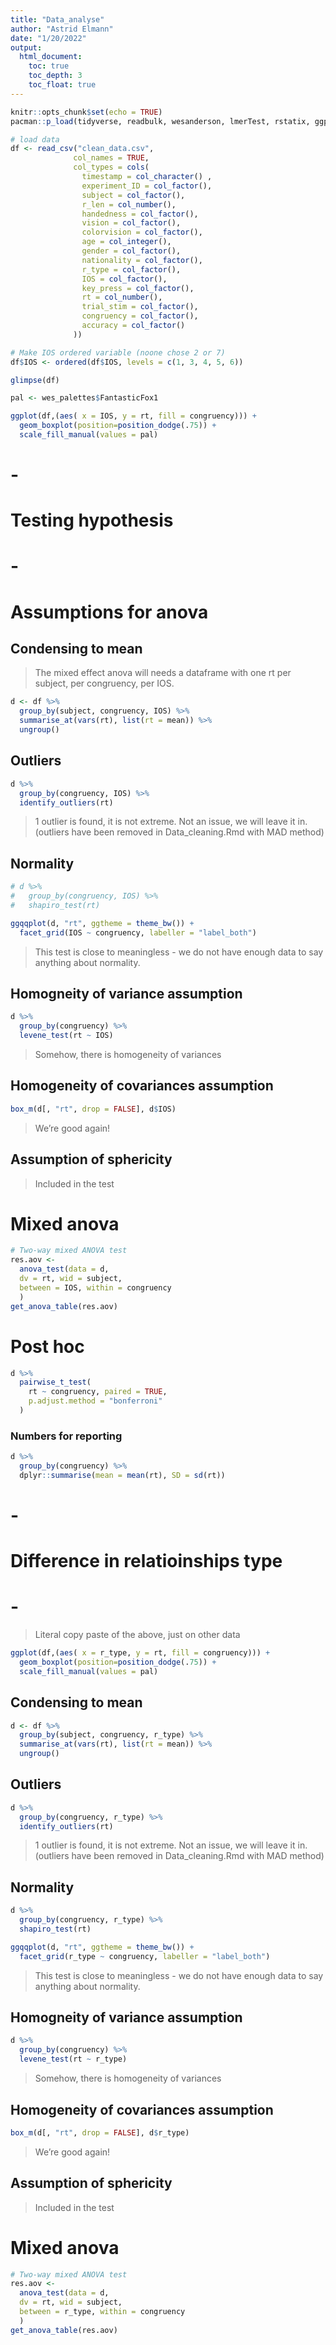 ```yaml
---
title: "Data_analyse"
author: "Astrid Elmann"
date: "1/20/2022"
output:
  html_document:
    toc: true
    toc_depth: 3
    toc_float: true
---
```


```r
knitr::opts_chunk$set(echo = TRUE)
pacman::p_load(tidyverse, readbulk, wesanderson, lmerTest, rstatix, ggpubr, plyr, dplyr)
```


```r
# load data
df <- read_csv("clean_data.csv",
              col_names = TRUE,
              col_types = cols(
                timestamp = col_character() , 
                experiment_ID = col_factor(), 
                subject = col_factor(),
                r_len = col_number(),
                handedness = col_factor(),
                vision = col_factor(),
                colorvision = col_factor(),
                age = col_integer(),
                gender = col_factor(),
                nationality = col_factor(),
                r_type = col_factor(),
                IOS = col_factor(), 
                key_press = col_factor(),
                rt = col_number(),
                trial_stim = col_factor(),
                congruency = col_factor(),
                accuracy = col_factor()
              ))
```

```r
# Make IOS ordered variable (noone chose 2 or 7)
df$IOS <- ordered(df$IOS, levels = c(1, 3, 4, 5, 6))
```

```r
glimpse(df)
```


```r
pal <- wes_palettes$FantasticFox1

ggplot(df,(aes( x = IOS, y = rt, fill = congruency))) + 
  geom_boxplot(position=position_dodge(.75)) +
  scale_fill_manual(values = pal) 
```

# -
# Testing hypothesis
# -
# Assumptions for anova

## Condensing to mean
> The mixed effect anova will needs a dataframe with one rt per subject, per congruency, per IOS.

```r
d <- df %>% 
  group_by(subject, congruency, IOS) %>% 
  summarise_at(vars(rt), list(rt = mean)) %>% 
  ungroup()
```

## Outliers

```r
d %>% 
  group_by(congruency, IOS) %>%
  identify_outliers(rt)
```

> 1 outlier is found, it is not extreme. Not an issue, we will leave it in. (outliers have been removed in Data_cleaning.Rmd with MAD method)

## Normality
```r
# d %>%
#   group_by(congruency, IOS) %>%
#   shapiro_test(rt)

ggqqplot(d, "rt", ggtheme = theme_bw()) +
  facet_grid(IOS ~ congruency, labeller = "label_both")
```
> This test is close to meaningless - we do not have enough data to say anything about normality.

## Homogneity of variance assumption
```r
d %>%
  group_by(congruency) %>%
  levene_test(rt ~ IOS)
```
> Somehow, there is homogeneity of variances

## Homogeneity of covariances assumption
```r
box_m(d[, "rt", drop = FALSE], d$IOS)
```
> We're good again!

## Assumption of sphericity
> Included in the test

# Mixed anova
```r
# Two-way mixed ANOVA test
res.aov <- 
  anova_test(data = d,
  dv = rt, wid = subject,
  between = IOS, within = congruency
  )
get_anova_table(res.aov)
```

# Post hoc
```r
d %>%
  pairwise_t_test(
    rt ~ congruency, paired = TRUE, 
    p.adjust.method = "bonferroni"
  )
```


### Numbers for reporting

```r
d %>% 
  group_by(congruency) %>% 
  dplyr::summarise(mean = mean(rt), SD = sd(rt))
```

# -
# Difference in relatioinships type
# -
> Literal copy paste of the above, just on other data

```r
ggplot(df,(aes( x = r_type, y = rt, fill = congruency))) + 
  geom_boxplot(position=position_dodge(.75)) +
  scale_fill_manual(values = pal) 
```

## Condensing to mean

```r
d <- df %>% 
  group_by(subject, congruency, r_type) %>% 
  summarise_at(vars(rt), list(rt = mean)) %>% 
  ungroup()
```

## Outliers

```r
d %>% 
  group_by(congruency, r_type) %>%
  identify_outliers(rt)
```

> 1 outlier is found, it is not extreme. Not an issue, we will leave it in. (outliers have been removed in Data_cleaning.Rmd with MAD method)

## Normality
```r
d %>%
  group_by(congruency, r_type) %>%
  shapiro_test(rt)

ggqqplot(d, "rt", ggtheme = theme_bw()) +
  facet_grid(r_type ~ congruency, labeller = "label_both")
```
> This test is close to meaningless - we do not have enough data to say anything about normality.

## Homogneity of variance assumption
```r
d %>%
  group_by(congruency) %>%
  levene_test(rt ~ r_type)
```
> Somehow, there is homogeneity of variances

## Homogeneity of covariances assumption
```r
box_m(d[, "rt", drop = FALSE], d$r_type)
```
> We're good again!

## Assumption of sphericity
> Included in the test

# Mixed anova
```r
# Two-way mixed ANOVA test
res.aov <- 
  anova_test(data = d,
  dv = rt, wid = subject,
  between = r_type, within = congruency
  )
get_anova_table(res.aov)
```


